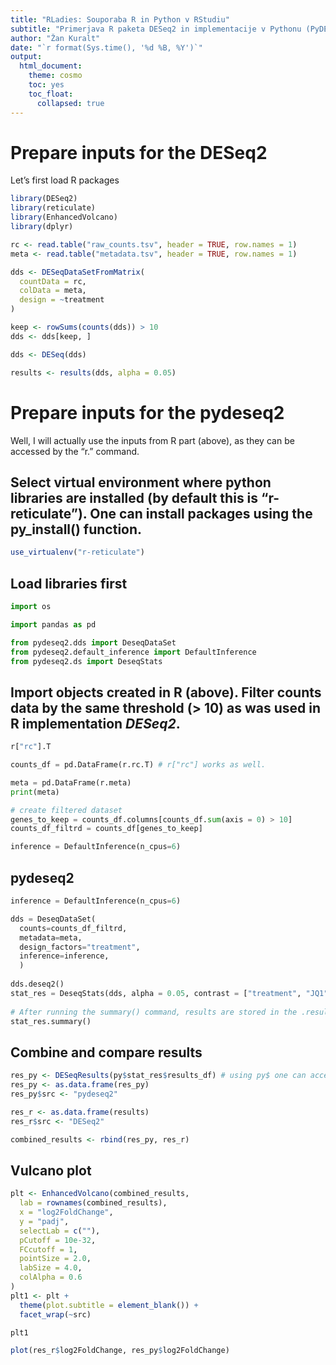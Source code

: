 ```yaml
---
title: "RLadies: Souporaba R in Python v RStudiu"
subtitle: "Primerjava R paketa DESeq2 in implementacije v Pythonu (PyDESeq2)"
author: "Žan Kuralt"
date: "`r format(Sys.time(), '%d %B, %Y')`"
output: 
  html_document:
    theme: cosmo
    toc: yes
    toc_float:
      collapsed: true
---
```


# Prepare inputs for the **DESeq2**

Let's first load R packages
```r
library(DESeq2)
library(reticulate)
library(EnhancedVolcano)
library(dplyr)
```

```r
rc <- read.table("raw_counts.tsv", header = TRUE, row.names = 1)
meta <- read.table("metadata.tsv", header = TRUE, row.names = 1)
```

```r
dds <- DESeqDataSetFromMatrix(
  countData = rc,
  colData = meta,
  design = ~treatment
)

keep <- rowSums(counts(dds)) > 10
dds <- dds[keep, ]

dds <- DESeq(dds)

results <- results(dds, alpha = 0.05)
```

# Prepare inputs for the **pydeseq2**

Well, I will actually use the inputs from R part (above), as they can be accessed by the "r." command.

## Select virtual environment where python libraries are installed (by default this is "r-reticulate"). One can install packages using the py_install() function.

```r
use_virtualenv("r-reticulate")
```

## Load libraries first

```python
import os

import pandas as pd

from pydeseq2.dds import DeseqDataSet
from pydeseq2.default_inference import DefaultInference
from pydeseq2.ds import DeseqStats
```

## Import objects created in R (above). Filter counts data by the same threshold (> 10) as was used in R implementation *DESeq2*.

```python
r["rc"].T
```

```python
counts_df = pd.DataFrame(r.rc.T) # r["rc"] works as well.

meta = pd.DataFrame(r.meta)
print(meta)

# create filtered dataset
genes_to_keep = counts_df.columns[counts_df.sum(axis = 0) > 10]
counts_df_filtrd = counts_df[genes_to_keep]

inference = DefaultInference(n_cpus=6) 
```
## **pydeseq2** 
```python
inference = DefaultInference(n_cpus=6)

dds = DeseqDataSet(
  counts=counts_df_filtrd,
  metadata=meta,
  design_factors="treatment",
  inference=inference,
  )
  
dds.deseq2()
stat_res = DeseqStats(dds, alpha = 0.05, contrast = ["treatment", "JQ1", "DMSO"])
  
# After running the summary() command, results are stored in the .results_df dataframe.
stat_res.summary()
```
  
## Combine and compare results
  
```r
res_py <- DESeqResults(py$stat_res$results_df) # using py$ one can access objects created in python
res_py <- as.data.frame(res_py)
res_py$src <- "pydeseq2"

res_r <- as.data.frame(results)
res_r$src <- "DESeq2"

combined_results <- rbind(res_py, res_r)
```
  
## Vulcano plot
  
```r
plt <- EnhancedVolcano(combined_results,
  lab = rownames(combined_results),
  x = "log2FoldChange",
  y = "padj",
  selectLab = c(""),
  pCutoff = 10e-32,
  FCcutoff = 1,
  pointSize = 2.0,
  labSize = 4.0,
  colAlpha = 0.6
)
plt1 <- plt +
  theme(plot.subtitle = element_blank()) +
  facet_wrap(~src)

plt1
```

```r
plot(res_r$log2FoldChange, res_py$log2FoldChange)
```
